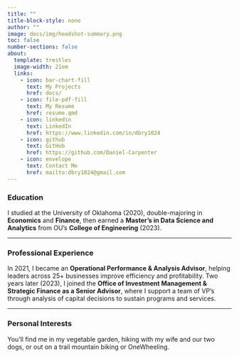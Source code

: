 ```yaml
---
title: ""
title-block-style: none
author: ""
image: docs/img/headshot-summary.png
toc: false
number-sections: false
about:
  template: trestles
  image-width: 21em
  links: 
    - icon: bar-chart-fill
      text: My Projects
      href: docs/
    - icon: file-pdf-fill
      text: My Resume
      href: resume.qmd
    - icon: linkedin
      text: LinkedIn
      href: https://www.linkedin.com/in/dbry1024
    - icon: github
      text: GitHub
      href: https://github.com/Daniel-Carpenter
    - icon: envelope
      text: Contact Me
      href: mailto:dbry1024@gmail.com
---
```


### Education

I studied at the University of Oklahoma (2020), double-majoring in **Economics** and **Finance**, then earned a **Master’s in Data Science and Analytics** from OU’s **College of Engineering** (2023).

---

### Professional Experience

In 2021, I became an **Operational Performance & Analysis Advisor**, helping leaders across 25+ businesses improve efficiency and profitability. Two years later (2023), I joined the **Office of Investment Management & Strategic Finance as a Senior Advisor**, where I support a team of VP's through analysis of capital decisions to sustain programs and services.

---

### Personal Interests

You’ll find me in my vegetable garden, hiking with my wife and our two dogs, or out on a trail mountain biking or OneWheeling. 

<!-- > *Click a module below to see my shareable projects or resume!*  -->

<!-- [<img src = 'img/projects.png' height=250 >](docs/) -->
<!-- [<img src = 'img/resume.png' height=250 >](docs/resume/) -->
